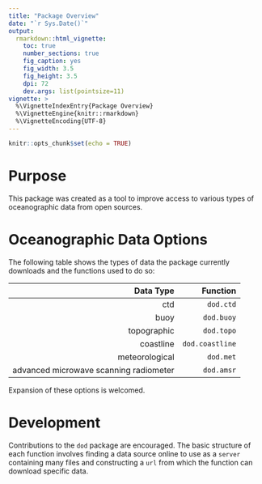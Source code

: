 ```yaml
---
title: "Package Overview"
date: "`r Sys.Date()`"
output:
  rmarkdown::html_vignette:
    toc: true
    number_sections: true
    fig_caption: yes
    fig_width: 3.5
    fig_height: 3.5
    dpi: 72
    dev.args: list(pointsize=11)
vignette: >
  %\VignetteIndexEntry{Package Overview}
  %\VignetteEngine{knitr::rmarkdown}
  %\VignetteEncoding{UTF-8}
---
```


```r
knitr::opts_chunk$set(echo = TRUE)
```

# Purpose

This package was created as a tool to improve access to various types of
oceanographic data from open sources.

# Oceanographic Data Options

The following table shows the types of data the package currently downloads and
the functions used to do so:


|       Data Type                      |       Function |
|                                -----:|          -----:|
|ctd                                   | `dod.ctd`      |
|buoy                                  | `dod.buoy`     |
|topographic                           | `dod.topo`     |
|coastline                             | `dod.coastline`|
|meteorological                        | `dod.met`      |
|advanced microwave scanning radiometer| `dod.amsr`     |

Expansion of these options is welcomed.

# Development

Contributions to the `dod` package are encouraged. The basic structure of each
function involves finding a data source online to use as a `server` containing
many files and constructing a `url` from which the function can download
specific data.

